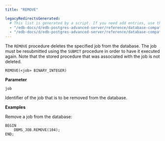 ```yaml
---
title: "REMOVE"

legacyRedirectsGenerated:
  # This list is generated by a script. If you need add entries, use the `legacyRedirects` key.
  - "/edb-docs/d/edb-postgres-advanced-server/reference/database-compatibility-for-oracle-developers-built-in-package-guide/13/remove.html"
  - "/edb-docs/d/edb-postgres-advanced-server/reference/database-compatibility-for-oracle-developers-built-in-package-guide/latest/remove.html"
---
```


The `REMOVE` procedure deletes the specified job from the database. The job must be resubmitted using the `SUBMIT` procedure in order to have it executed again. Note that the stored procedure that was associated with the job is not deleted.

```text
REMOVE(<job> BINARY_INTEGER)
```

**Parameter**

`job`

 Identifier of the job that is to be removed from the database.

**Examples**

Remove a job from the database:

```text
BEGIN
    DBMS_JOB.REMOVE(104);
END;
```
